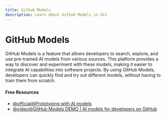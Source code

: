 ```yaml
---
title: Github Models
description: Learn about Github Models in Git
---
```


# GitHub Models

GitHub Models is a feature that allows developers to search, explore, and use pre-trained AI models from various sources. This platform provides a way to discover and experiment with these models, making it easier to integrate AI capabilities into software projects. By using GitHub Models, developers can quickly find and try out different models, without having to train them from scratch.

#### Free Resources

- [@official@Prototyping with AI models](https://docs.github.com/en/github-models/prototyping-with-ai-models)
- [@video@GitHub Models DEMO | AI models for developers on GitHub](https://www.youtube.com/watch?v=WiBB8Lsgl7I)
